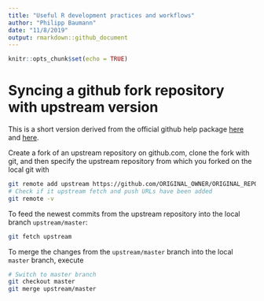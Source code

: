```yaml
---
title: "Useful R development practices and workflows"
author: "Philipp Baumann"
date: "11/8/2019"
output: rmarkdown::github_document
---
```


```r
knitr::opts_chunk$set(echo = TRUE)
```

# Syncing a github fork repository with upstream version

This is a short version derived from the official github help package [here](https://help.github.com/en/github/collaborating-with-issues-and-pull-requests/configuring-a-remote-for-a-fork) and [here](https://help.github.com/en/github/collaborating-with-issues-and-pull-requests/syncing-a-fork).

Create a fork of an upstream repository on github.com, clone the fork with git, and then specify the upstream repository from which you forked on the local git with

```bash
git remote add upstream https://github.com/ORIGINAL_OWNER/ORIGINAL_REPOSITORY.git
# Check if it upstream fetch and push URLs have been added
git remote -v
```

To feed the newest commits from the upstream repository into the local branch `upstream/master`:

```bash
git fetch upstream
```


To merge the changes from the `upstream/master` branch into the local `master` branch, execute

```bash
# Switch to master branch
git checkout master
git merge upstream/master
```

